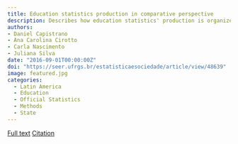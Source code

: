 ```yaml
---
title: Education statistics production in comparative perspective
description: Describes how education statistics' production is organized in four countries and it proposes a discussion on the influence exercised by this organization over the use of education statistics 
authors:
- Daniel Capistrano
- Ana Carolina Cirotto
- Carla Nascimento
- Juliana Silva
date: "2016-09-01T00:00:00Z"
doi: "https://seer.ufrgs.br/estatisticaesociedade/article/view/48639"
image: featured.jpg
categories:
  - Latin America
  - Education
  - Official Statistics
  - Methods
  - State
---
```


[Full text](https://seer.ufrgs.br/estatisticaesociedade/article/view/48639){.btn .btn-lg .btn-primary}  [Citation](./cite.bib){.btn .btn-lg .btn-info}